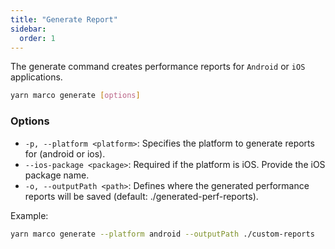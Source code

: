 ```yaml
---
title: "Generate Report"
sidebar:
  order: 1
---
```


The generate command creates performance reports for `Android` or `iOS` applications.

```bash frame="none"
yarn marco generate [options]
```

### Options

- `-p, --platform <platform>`: Specifies the platform to generate reports for (android or ios).
- `--ios-package <package>`: Required if the platform is iOS. Provide the iOS package name.
- `-o, --outputPath <path>`: Defines where the generated performance reports will be saved (default: ./generated-perf-reports).

Example:

```bash
yarn marco generate --platform android --outputPath ./custom-reports
```
